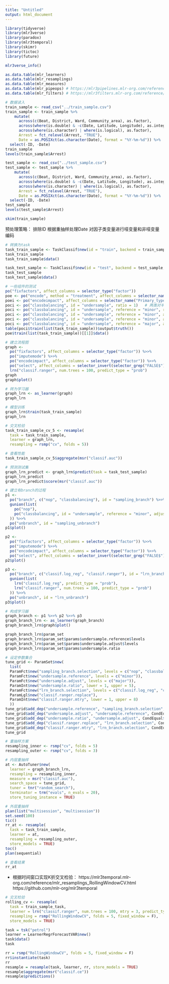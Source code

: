---
title: "Untitled"
output: html_document
---

```{r, message=FALSE}
library(tidyverse)
library(mlr3verse)
library(paradox)
library(mlr3temporal)
library(skimr)
library(tictoc)
library(future)
```


```{r}
mlr3verse_info()
```


```{r}
as.data.table(mlr_learners)
as.data.table(mlr_resamplings)
as.data.table(mlr_measures)
as.data.table(mlr_pipeops) # https://mlr3pipelines.mlr-org.com/reference/index.html
as.data.table(mlr_filters) # https://mlr3filters.mlr-org.com/reference/index.html
```

```{r, message=FALSE}
# 数据读入
train_sample <- read_csv("../train_sample.csv")
train_sample <- train_sample %>% 
    mutate(
      across(c(Beat, District, Ward, Community_area), as.factor),
      across(where(is.double) & -c(Date, Latitude, Longitude), as.integer),
      across(where(is.character) | where(is.logical), as.factor),
      Arrest = fct_relevel(Arrest, "TRUE"),
      Date = as.POSIXct(as.character(Date), format = "%Y-%m-%d")) %>%  # task转换不支持date格式
  select(-ID, -Date)
train_sample
levels(train_sample$Arrest)
```


```{r, message=FALSE}
test_sample <- read_csv("../test_sample.csv")
test_sample <- test_sample %>% 
    mutate(
      across(c(Beat, District, Ward, Community_area), as.factor),
      across(where(is.double) & -c(Date, Latitude, Longitude), as.integer),
      across(where(is.character) | where(is.logical), as.factor),
      Arrest = fct_relevel(Arrest, "TRUE"),
      Date = as.POSIXct(as.character(Date), format = "%Y-%m-%d")) %>%  # task转换不支持date格式
  select(-ID, -Date)
test_sample
levels(test_sample$Arrest)
```


```{r}
skim(train_sample)
```

预处理策略：
排除ID
根据重抽样处理Date
对因子类变量进行哑变量和非哑变量编码

```{r}
# 转换为task
task_train_sample <- TaskClassif$new(id = "train", backend = train_sample, target = "Arrest", positive = "TRUE")
task_train_sample
task_train_sample$data()

task_test_sample <- TaskClassif$new(id = "test", backend = test_sample, target = "Arrest", positive = "TRUE")
task_test_sample
task_test_sample$data()
```



```{r}
# 一些组件的测试
po("fixfactors", affect_columns = selector_type("factor"))
poe <- po("encode", method = "treatment", affect_columns = selector_name("Primary_type"))
poei <- po("encodeimpact", affect_columns = selector_name("Primary_type"))
poci <- po("classbalancing", id = "undersample", ratio = 1)   # 两类对半分
poci <- po("classbalancing", id = "undersample", reference = "minor", ratio = 1)                   # 将多数类变为与少数类相等
poci <- po("classbalancing", id = "undersample", reference = "minor", adjust = "major", ratio = 1) # 将多数类变为与少数类相等
poci <- po("classbalancing", id = "undersample", reference = "minor", adjust = "major", ratio = 2) # 将多数类变为少数类2倍
poci <- po("classbalancing", id = "undersample", reference = "major", adjust = "minor", ratio = 1) # 将少数类变为与多数类相等
table(poci$train(list(task_train_sample))$output$truth())
poe$train(list(task_train_sample))[[1]]$data()
```


```{r}
# 建立流程图
graph <- 
  po("fixfactors", affect_columns = selector_type("factor")) %>>%
  po("imputemode") %>>%
  po("encodeimpact", affect_columns = selector_type("factor")) %>>%
  po("select", affect_columns = selector_invert(selector_grep("FALSE$"))) %>>%
  lrn("classif.ranger", num.trees = 100, predict_type = "prob")
graph
graph$plot()
```

```{r}
# 转为学习器
graph_lrn <- as_learner(graph)
graph_lrn
```


```{r}
# 模型训练
graph_lrn$train(task_train_sample)
graph_lrn
```

```{r}
# 交叉检验
task_train_sample_cv_5 <- resample(
  task = task_train_sample, 
  learner = graph_lrn,
  resampling = rsmp("cv", folds = 5))
```

```{r}
# 查看性能
task_train_sample_cv_5$aggregate(msr("classif.auc"))
```

```{r}
# 预测测试集
graph_lrn_predict <- graph_lrn$predict(task = task_test_sample)
graph_lrn_predict
graph_lrn_predict$score(msr("classif.auc"))
```


```{r}
# 建立有branch的过程
p1 <- 
  po("branch", c("nop", "classbalancing"), id = "sampling_branch") %>>%
  gunion(list(
    po("nop"),
    po("classbalancing", id = "undersample", reference = "minor", adjust = "major", ratio = 1)
  )) %>>%
  po("unbranch", id = "sampling_unbranch")
p1$plot()

p2 <- 
  po("fixfactors", affect_columns = selector_type("factor")) %>>%
  po("imputemode") %>>%
  po("encodeimpact", affect_columns = selector_type("factor")) %>>%
  po("select", affect_columns = selector_invert(selector_grep("FALSE$")))
p2$plot()

p3 <- 
  po("branch", c("classif.log_reg", "classif.ranger"), id = "lrn_branch") %>>%
  gunion(list(
    lrn("classif.log_reg", predict_type = "prob"),
    lrn("classif.ranger", num.trees = 100, predict_type = "prob")
  )) %>>%
  po("unbranch", id = "lrn_unbranch")
p3$plot()

# 构成学习器
graph_branch <- p1 %>>% p2 %>>% p3 
graph_branch_lrn <- as_learner(graph_branch)
graph_branch_lrn$graph$plot()
```

```{r}
graph_branch_lrn$param_set
graph_branch_lrn$param_set$params$undersample.reference$levels
graph_branch_lrn$param_set$params$undersample.adjust$levels
graph_branch_lrn$param_set$params$undersample.ratio
```

```{r}
# 设定参数集合
tune_grid <- ParamSet$new(
  list(
  ParamFct$new("sampling_branch.selection", levels = c("nop", "classbalancing")),
  ParamFct$new("undersample.reference", levels = c("minor")),
  ParamFct$new("undersample.adjust", levels = c("major")),
  ParamInt$new("undersample.ratio", lower = 1, upper = 5),
  ParamFct$new("lrn_branch.selection", levels = c("classif.log_reg", "classif.ranger")),
  ParamLgl$new("classif.ranger.replace"),
  ParamInt$new("classif.ranger.mtry", lower = 1, upper = 8)
  ))
tune_grid$add_dep("undersample.reference", "sampling_branch.selection", CondEqual$new("classbalancing"))
tune_grid$add_dep("undersample.adjust", "undersample.reference", CondEqual$new("minor"))
tune_grid$add_dep("undersample.ratio", "undersample.adjust", CondEqual$new("major"))
tune_grid$add_dep("classif.ranger.replace", "lrn_branch.selection", CondEqual$new("classif.ranger"))
tune_grid$add_dep("classif.ranger.mtry", "lrn_branch.selection", CondEqual$new("classif.ranger"))
tune_grid
```

```{r}
# 重抽样方案
resampling_inner <- rsmp("cv", folds = 5)
resampling_outer <- rsmp("cv", folds = 3)

# 内层重抽样
at <- AutoTuner$new(
  learner = graph_branch_lrn,
  resampling = resampling_inner,
  measure = msr("classif.auc"),
  search_space = tune_grid,
  tuner = tnr("random_search"),
  terminator = trm("evals", n_evals = 20),
  store_tuning_instance = TRUE)

# 外层重抽样
plan(list("multisession", "multisession"))
set.seed(100)
tic()
rr_at <- resample(
  task = task_train_sample,
  learner = at,
  resampling = resampling_outer, 
  store_models = TRUE)
toc()
plan(sequential)
```


```{r}
# 查看结果
rr_at
```












* 根据时间窗口实现K折交叉检验：
https://mlr3temporal.mlr-org.com/reference/mlr_resamplings_RollingWindowCV.html
https://github.com/mlr-org/mlr3temporal

```{r}
# 交叉检验
rolling_cv <- resample(
  task = train_sample_task, 
  learner = lrn("classif.ranger", num.trees = 100, mtry = 3, predict_type = "prob"), 
  resampling = rsmp("RollingWindowCV", folds = 5, fixed_window = F), 
  store_models = TRUE)
```


```{r}
task = tsk("petrol")
learner = LearnerRegrForecastVAR$new()
task$data()
task

rr = rsmp("RollingWindowCV", folds = 5, fixed_window = F)
rr$instantiate(task)
rr
resample = resample(task, learner, rr, store_models = TRUE)
resample$aggregate(msr("classif.ce"))
resample$predictions()
```

